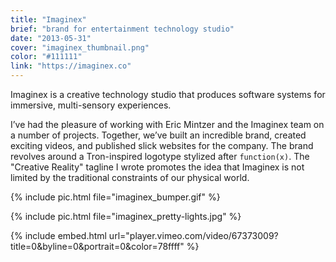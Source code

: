 ```yaml
---
title: "Imaginex"
brief: "brand for entertainment technology studio"
date: "2013-05-31"
cover: "imaginex_thumbnail.png"
color: "#111111"
link: "https://imaginex.co"
---
```


Imaginex is a creative technology studio that produces software systems for immersive, multi-sensory experiences.

I’ve had the pleasure of working with Eric Mintzer and the Imaginex team on a number of projects. Together, we’ve built an incredible brand, created exciting videos, and published slick websites for the company. The brand revolves around a Tron-inspired logotype stylized after `function(x)`. The "Creative Reality" tagline I wrote promotes the idea that Imaginex is not limited by the traditional constraints of our physical world.

{% include pic.html file="imaginex_bumper.gif" %}

{% include pic.html file="imaginex_pretty-lights.jpg" %}

{% include embed.html url="player.vimeo.com/video/67373009?title=0&amp;byline=0&amp;portrait=0&amp;color=78ffff" %}

<!-- {% include pic.html file="imaginex_web-display.png" %} -->
